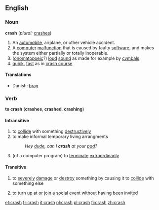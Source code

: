 ==English==
===Noun===
'''crash''' (''plural:'' [[crashes]])
#An [[automobile]], airplane, or other vehicle accident.
#A [[computer]] [[malfunction]] that is caused by faulty [[software]], and makes the system either partially or totally inoperable.
#([[onomatopoeic]]?) [[loud]] [[sound]]  as made for example by [[cymbal]]s
#[[quick]], [[fast]] as in [[crash course]]

====Translations====
{{top}}
*Danish: [[brag]] {{n}}
{{bottom}}

===Verb===
'''to crash''' ('''crashes''', '''crashed''', '''crashing''')

====Intransitive====
#to [[collide]] with something [[destructively]]
#to make informal temporary living arrangments
#:''Hey [[dude]], can I '''crash''' at your [[pad]]?''
#(of a computer program) to [[terminate]] [[extraordinary|extraordinarily]]

====Transitive====
#to [[severely]] [[damage]] or [[destroy]] something by causing it to [[collide]] with something else
#{{slang}} to [[turn up]] at or [[join]] a [[social]] [[event]] without having been [[invite]]d

[[et:crash]]
[[fr:crash]]
[[it:crash]]
[[nl:crash]]
[[pl:crash]]
[[fi:crash]]
[[zh:crash]]